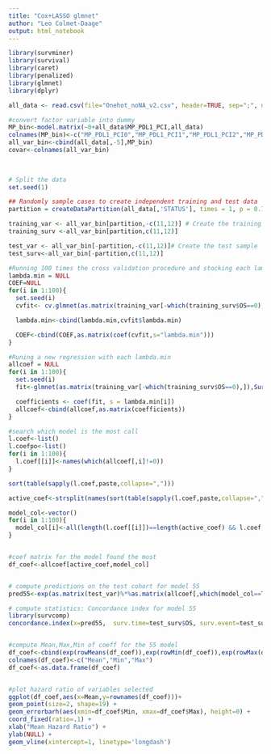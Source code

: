---
title: "Cox+LASSO glmnet"
author: "Leo Colmet-Daage"
output: html_notebook
---

```{r}
library(survminer)
library(survival)
library(caret)
library(penalized)
library(glmnet)
library(dplyr)
```

```{r}
all_data <- read.csv(file="Onehot_noNA_v2.csv", header=TRUE, sep=";", na.strings="NA", dec=",",row.names=1)

#convert factor variable into dummy 
MP_bin<-model.matrix(~0+all_data$MP_PDL1_PCI,all_data)
colnames(MP_bin)<-c("MP_PDL1_PCI0","MP_PDL1_PCI1","MP_PDL1_PCI2","MP_PDL1_PCI3")
all_var_bin<-cbind(all_data[,-5],MP_bin)  
covar<-colnames(all_var_bin)  
 
  
```

```{r}
# Split the data
set.seed(1)

## Randomly sample cases to create independent training and test data
partition = createDataPartition(all_data[,'STATUS'], times = 1, p = 0.7, list = FALSE)

training_var <- all_var_bin[partition,-c(11,12)] # Create the training sample
training_surv <-all_var_bin[partition,c(11,12)]

test_var <- all_var_bin[-partition,-c(11,12)]# Create the test sample
test_surv<-all_var_bin[-partition,c(11,12)]

#Running 100 times the cross validation procedure and stocking each lambda.min
lambda.min = NULL
COEF=NULL
for(i in 1:100){
  set.seed(i)
  cvfit<- cv.glmnet(as.matrix(training_var[-which(training_surv$OS==0),]),Surv(training_surv$OS[-which(training_surv$OS==0)],training_surv$STATUS[-which(training_surv$OS==0)]), family="cox", alpha=1,standardize=TRUE)

  lambda.min<-cbind(lambda.min,cvfit$lambda.min)

  COEF<-cbind(COEF,as.matrix(coef(cvfit,s="lambda.min")))
}

#Runing a new regression with each lambda.min
allcoef = NULL 
for(i in 1:100){
  set.seed(i)
  fit<-glmnet(as.matrix(training_var[-which(training_surv$OS==0),]),Surv(training_surv$OS[-which(training_surv$OS==0)],training_surv$STATUS[-which(training_surv$OS==0)]), family = "cox", alpha = 1, lambda=lambda.min[i],standardize = TRUE)

  coefficients <- coef(fit, s = lambda.min[i])
  allcoef<-cbind(allcoef,as.matrix(coefficients))
}

#search which model is the most call
l.coef<-list()
l.coefpo<-list()
for(i in 1:100){
  l.coef[[i]]<-names(which(allcoef[,i]!=0))
}

sort(table(sapply(l.coef,paste,collapse=",")))

active_coef<-strsplit(names(sort(table(sapply(l.coef,paste,collapse=",")),decreasing=TRUE)[1]),",")[[1]]

model_col<-vector()
for(i in 1:100){
  model_col[i]<-all(length(l.coef[[i]])==length(active_coef) && l.coef[[i]]==active_coef)
}


#coef matrix for the model found the most
df_coef<-allcoef[active_coef,model_col]


# compute predictions on the test cohort for model 55
pred55<-exp(as.matrix(test_var)%*%as.matrix(allcoef[,which(model_col==TRUE)[[1]]]))

# compute statistics: Concordance index for model 55
library(survcomp)
concordance.index(x=pred55,  surv.time=test_surv$OS, surv.event=test_surv$STATUS, method="noether")$c.index


#compute Mean,Max,Min of coeff for the 55 model
df_coef<-cbind(exp(rowMeans(df_coef)),exp(rowMin(df_coef)),exp(rowMax(df_coef)))
colnames(df_coef)<-c("Mean","Min","Max")
df_coef<-as.data.frame(df_coef)


#plot hazard ratio of variables selected 
ggplot(df_coef,aes(x=Mean,y=rownames(df_coef)))+
geom_point(size=2, shape=19) +
geom_errorbarh(aes(xmin=df_coef$Min, xmax=df_coef$Max), height=0) +
coord_fixed(ratio=.1) +
xlab("Mean Hazard Ratio") +
ylab(NULL) +  
geom_vline(xintercept=1, linetype='longdash')
```




